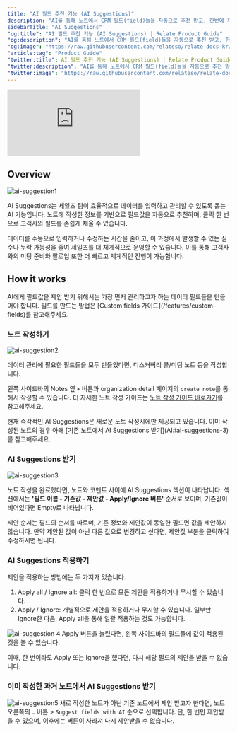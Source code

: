 ```yaml
---
title: "AI 필드 추천 기능 (AI Suggestions)"
description: "AI를 통해 노트에서 CRM 필드(field)들을 자동으로 추천 받고, 한번에 채울 수 있습니다."
sidebarTitle: "AI Suggestions"
"og:title": "AI 필드 추천 기능 (AI Suggestions) | Relate Product Guide"
"og:description": "AI를 통해 노트에서 CRM 필드(field)들을 자동으로 추천 받고, 한번에 채울 수 있습니다."
"og:image": "https://raw.githubusercontent.com/relateso/relate-docs-kr/main/docs/images/features/ai-suggestion.png"
"article:tag": "Product Guide"
"twitter:title": AI 필드 추천 기능 (AI Suggestions) | Relate Product Guide"
"twitter:description": "AI를 통해 노트에서 CRM 필드(field)들을 자동으로 추천 받고, 한번에 채울 수 있습니다."
"twitter:image": "https://raw.githubusercontent.com/relateso/relate-docs-kr/main/docs/images/features/ai-suggestion.png"
---
```


<div
  style={{
    position: "relative",
    paddingBottom: "69.74664679582713%",
    height: 0,
  }}
>
  <iframe
    video autoplay
    src="https://player.vimeo.com/video/1037930539?h=f285908e2d&amp;badge=0&amp;autoplay=1;player_id=0&amp;app_id=58479"
    frameborder="0"
    allow="autoplay; fullscreen; picture-in-picture"
    title="Relate AI Suggestions"
    webkitAllowFullScreen
    mozallowFullScreen
    allowFullScreen
    style={{
      position: "absolute",
      top: 0,
      left: 0,
      width: "100%",
      height: "100%",
    }}
  ></iframe>
</div>

## Overview

![ai-suggestion1](/images/features/ai-suggestion.png)

AI Suggestions는 세일즈 팀이 효율적으로 데이터를 입력하고 관리할 수 있도록 돕는 AI 기능입니다. 노트에 작성한 정보를 기반으로 필드값을 자동으로 추천하며, 클릭 한 번으로 고객사의 필드를 손쉽게 채울 수 있습니다.

데이터를 수동으로 입력하거나 수정하는 시간을 줄이고, 이 과정에서 발생할 수 있는 실수나 누락 가능성을 줄여 세일즈를 더 체계적으로 운영할 수 있습니다. 이를 통해 고객사와의 미팅 준비와 팔로업 또한 더 빠르고 체계적인 진행이 가능합니다.

## How it works

<Note>
    AI에게 필드값을 제안 받기 위해서는 가장 먼저 관리하고자 하는 데이터 필드들을 만들어야 합니다. 필드를 만드는 방법은 [Custom fields 가이드](/features/custom-fields)를 참고해주세요.
</Note>

### 노트 작성하기

![ai-suggestion2](/images/features/ai-suggestion-note.png)

데이터 관리에 필요한 필드들을 모두 만들었다면, 디스커버리 콜/미팅 노트 등을 작성합니다.

왼쪽 사이드바의 Notes 옆 `+` 버튼과 organization detail 페이지의 `create note`를 통해서 작성할 수 있습니다. 더 자세한 노트 작성 가이드는 [노트 작성 가이드 바로가기](/features/notes)를 참고해주세요.

<Note>
    현재 즉각적인 AI Suggestions은 새로운 노트 작성시에만 제공되고 있습니다. 이미 작성된 노트의 경우 아래 [기존 노트에서 AI Suggestions 받기](AI#ai-suggestions-3)를 참고해주세요.
</Note>

### AI Suggestions 받기

![ai-suggestion3](/images/features/ai-suggestion-suggestion.png)

노트 작성을 완료했다면, 노트와 코멘트 사이에 AI Suggestions 섹션이 나타납니다. 섹션에서는 **'필드 이름 - 기존값 - 제안값 - Apply/Ignore 버튼'** 순서로 보이며, 기존값이 비어있다면 Empty로 나타납니다.

제안 순서는 필드의 순서를 따르며, 기존 정보와 제안값이 동일한 필드면 값을 제안하지 않습니다. 만약 제안된 값이 아닌 다른 값으로 변경하고 싶다면, 제안값 부분을 클릭하여 수정하시면 됩니다.

### AI Suggestions 적용하기
제안을 적용하는 방법에는 두 가지가 있습니다.

1. Apply all / Ignore all: 클릭 한 번으로 모든 제안을 적용하거나 무시할 수 있습니다.
2. Apply / Ignore: 개별적으로 제안을 적용하거나 무시할 수 있습니다. 일부만 Ignore한 다음, Apply all을 통해 일괄 적용하는 것도 가능합니다.

![ai-suggestion 4](/images/features/ai-suggestion-apply.png)
Apply 버튼을 눌렀다면, 왼쪽 사이드바의 필드들에 값이 적용된 것을 볼 수 있습니다.

이때, 한 번이라도 Apply 또는 Ignore을 했다면, 다시 해당 필드의 제안을 받을 수 없습니다.

### 이미 작성한 과거 노트에서 AI Suggestions 받기
![ai-suggestion5](/images/features/ai-suggestion-button.png)
새로 작성한 노트가 아닌 기존 노트에서 제안 받고자 한다면, 노트 오른쪽의 `…` 버튼 > `Suggest fields with AI` 순으로 선택합니다. 단, 한 번만 제안받을 수 있으며, 이후에는 버튼이 사라져 다시 제안받을 수 없습니다.